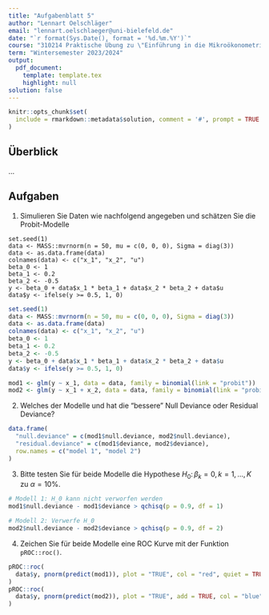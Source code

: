 ```yaml
---
title: "Aufgabenblatt 5"
author: "Lennart Oelschläger"
email: "lennart.oelschlaeger@uni-bielefeld.de"
date: "`r format(Sys.Date(), format = '%d.%m.%Y')`"
course: "310214 Praktische Übung zu \"Einführung in die Mikroökonometrie\""
term: "Wintersemester 2023/2024"
output: 
  pdf_document:
    template: template.tex
    highlight: null
solution: false
---
```


```r
knitr::opts_chunk$set(
  include = rmarkdown::metadata$solution, comment = '#', prompt = TRUE
)
```

## Überblick

...

## Aufgaben

1. Simulieren Sie Daten wie nachfolgend angegeben und schätzen Sie die Probit-Modelle
\begin{align}
\label{eq:model1}
y &= \beta_0 + \beta_1 x_1 + u \\
\label{eq:model2}
y &= \beta_0 + \beta_1 x_1 + \beta_2 x_2 + u
\end{align}

```
set.seed(1)
data <- MASS::mvrnorm(n = 50, mu = c(0, 0, 0), Sigma = diag(3))
data <- as.data.frame(data)
colnames(data) <- c("x_1", "x_2", "u")
beta_0 <- 1
beta_1 <- 0.2
beta_2 <- -0.5
y <- beta_0 + data$x_1 * beta_1 + data$x_2 * beta_2 + data$u
data$y <- ifelse(y >= 0.5, 1, 0)
```

```r
set.seed(1)
data <- MASS::mvrnorm(n = 50, mu = c(0, 0, 0), Sigma = diag(3))
data <- as.data.frame(data)
colnames(data) <- c("x_1", "x_2", "u")
beta_0 <- 1
beta_1 <- 0.2
beta_2 <- -0.5
y <- beta_0 + data$x_1 * beta_1 + data$x_2 * beta_2 + data$u
data$y <- ifelse(y >= 0.5, 1, 0)

mod1 <- glm(y ~ x_1, data = data, family = binomial(link = "probit"))
mod2 <- glm(y ~ x_1 + x_2, data = data, family = binomial(link = "probit"))
```

2. Welches der Modelle \eqref{eq:model1} und \eqref{eq:model2} hat die "bessere" Null Deviance oder Residual Deviance?


```r
data.frame(
  "null.deviance" = c(mod1$null.deviance, mod2$null.deviance),
  "residual.deviance" = c(mod1$deviance, mod2$deviance),
  row.names = c("model 1", "model 2")
)
```

\comment{
Je kleiner die Deviance, desto besser beschreibt das Modell die Daten. Die Null Deviance der Modelle ist identisch, denn ohne Regressoren sind beide Modelle identisch. Die Residual Deviance von Modell \eqref{eq:model2} ist kleiner als die von Modell \eqref{eq:model1}, also erklärt Modell \eqref{eq:model2} die Variable $y$ besser als das Modell \eqref{eq:model1}.
}

3. Bitte testen Sie für beide Modelle die Hypothese $H_0 \colon \beta_k = 0, k = 1,\dots,K$ zu $\alpha = 10\%$.

\comment{
Diese Hypothese lässt sich mit der Teststatistik "Null Deviance minus Residual Deviance" testen, die unter der Nullhypothese Chi-Quadrat verteilt ist mit $K$ Freiheitsgraden. Sofern der Wert der Teststatistik größer ist als das $1-\alpha = 90\%$ Quantil der Chi-Quadrat Verteilung mit $K$ Freiheitsgraden, wird die Nullhypothese verworfen.
}

```r
# Modell 1: H_0 kann nicht verworfen werden
mod1$null.deviance - mod1$deviance > qchisq(p = 0.9, df = 1) 

# Modell 2: Verwerfe H_0
mod2$null.deviance - mod2$deviance > qchisq(p = 0.9, df = 2)
```

4. Zeichen Sie für beide Modelle eine ROC Kurve mit der Funktion `pROC::roc()`.

```r
pROC::roc(
  data$y, pnorm(predict(mod1)), plot = "TRUE", col = "red", quiet = TRUE
)
pROC::roc(
  data$y, pnorm(predict(mod2)), plot = "TRUE", add = TRUE, col = "blue", quiet = TRUE
)
```

